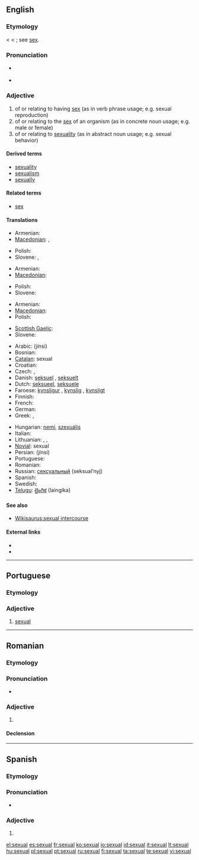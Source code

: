 ==English==

===Etymology===
< {{etyl|la}} {{term|sexualis}} < {{term|sexus||sex}}; see [[sex]].

===Pronunciation===
* {{a|US}} {{IPA|/ˈsɛkʃuəl/}}
* {{audio|en-us-sexual.ogg|Audio (US)}}

===Adjective===
{{en-adj}}

# of or relating to having [[sex]] (as in verb phrase usage; e.g. sexual reproduction)
# of or relating to the [[sex]] of an organism (as in concrete noun usage; e.g. male or female)
# of or relating to [[sexuality]] (as in abstract noun usage; e.g. sexual behavior)

====Derived terms====
* [[sexuality]]
* [[sexualism]]
* [[sexually]]

====Related terms====
* [[sex]]

====Translations====
{{trans-top|of or relating to having sex}}
* Armenian: {{t-|hy|սեռական|tr=seṙakan|sc=Armn|xs=Armenian}}
* [[Macedonian]]: {{t|mk|полов|m|tr=pólov|sc=Cyrl|xs=Macedonian}},  {{t|mk|сексуален|m|tr=seksuálen|sc=Cyrl|xs=Macedonian}}
{{trans-mid}}
* Polish: {{t+|pl|płciowy|m}}
* Slovene: {{t-|sl|seksualen}},  {{t|sl|spolen}}
{{trans-bottom}}

{{trans-top|of or relating to the sex of an organism}}
* Armenian: {{t|hy|սեռային|tr=seṙayin|sc=Armn|xs=Armenian}}
* [[Macedonian]]: {{t|mk|полов|m|tr=pólov|sc=Cyrl|xs=Macedonian}}
{{trans-mid}}
* Polish: {{t+|pl|płciowy|m}}
* Slovene: {{t|sl|spolen}}
{{trans-bottom}}

{{trans-top|of or relating to sexuality}}
* Armenian: {{t-|hy|սեռական|tr=seṙakan|sc=Armn|xs=Armenian}}
* [[Macedonian]]: {{t|mk|сексуален|m|tr=seksuálen|sc=Cyrl|xs=Macedonian}}
* Polish: {{t+|pl|seksualny|m}}
{{trans-mid}}
* [[Scottish Gaelic]]: {{t|gd|gnèitheach}}
* Slovene: {{t-|sl|seksualen}}
{{trans-bottom}}

{{checktrans-top}}
* Arabic: {{Arab|[[جنسي]]}} (jínsi)
* Bosnian: {{t-|bs|seksualni|m}}
* [[Catalan]]: sexual
* Croatian: {{t-|hr|seksualni|m}}
* Czech: {{t+|cs|pohlavní}}, {{t-|cs|sexuální}}
* Danish: [[seksuel]] {{c}}, [[seksuelt]] {{n}}
* Dutch: [[seksueel]], [[seksuele]]
* Faroese: [[kynsligur]] {{m}}, [[kynslig]] {{f}}, [[kynsligt]] {{n}}
* Finnish: {{t+|fi|seksuaalinen}}
* French: {{t+|fr|sexuel}}
* German: {{t+|de|sexuell}}
* Greek: {{t+|el|γενετήσιος|m|tr=genetisios|sc=Grek}}, {{t+|el|ερωτικός|m|tr=erotikos|sc=Grek}}
{{trans-mid}}
* Hungarian: [[nemi]], [[szexuális]]
* Italian: {{t+|it|sessuale}}
* Lithuanian: {{t|lt|seksualus|xs=Lithuanian}}, {{t-|lt|lytinis|xs=Lithuanian}}, {{t|lt|lytiškas|xs=Lithuanian}}
* [[Novial]]: sexual
* Persian: {{fa-Arab|[[جنسی]]}} (jínsi)
* Portuguese: {{t+|pt|sexual}}
* Romanian: {{t-|ro|sexual}}
* Russian: [[сексуальный]] (seksual’nyj)
* Spanish: {{t+|es|sexual}}
* Swedish: {{t+|sv|sexuell}}
* [[Telugu]]: [[లైంగిక]] (laingika)
{{trans-bottom}}

====See also====
* [[Wikisaurus:sexual intercourse]]

====External links====
* {{R:Webster 1913}}
* {{R:Century 1911}}

----

==Portuguese==

===Etymology===
{{etyl|la|pt}} {{term|sexualis|lang=la}}

===Adjective===
{{pt-adj|pl=sexuais}}

# [[#English|sexual]]

----

==Romanian==

===Etymology===
{{etyl|la|ro}} {{term|sexualis|lang=la}}

===Pronunciation===
* {{IPA|[seksuˈal]|lang=ro}}

===Adjective===
{{ro-adj|4}}

# {{l|en|sexual}}

====Declension====
{{ro-adj-4}}

----

==Spanish==

===Etymology===
{{etyl|la|es}} {{term|sexualis|lang=la}}

===Pronunciation===
* {{IPA|/seˈksual/|lang=es}}

===Adjective===
{{es-adj|pl=sexuales}}

# {{l|en|sexual}}

[[el:sexual]]
[[es:sexual]]
[[fr:sexual]]
[[ko:sexual]]
[[io:sexual]]
[[id:sexual]]
[[it:sexual]]
[[lt:sexual]]
[[hu:sexual]]
[[pl:sexual]]
[[pt:sexual]]
[[ru:sexual]]
[[fi:sexual]]
[[ta:sexual]]
[[te:sexual]]
[[vi:sexual]]
